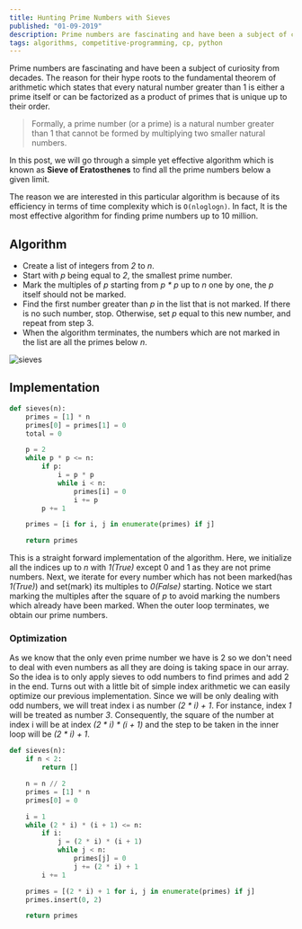 ```yaml
---
title: Hunting Prime Numbers with Sieves
published: "01-09-2019"
description: Prime numbers are fascinating and have been a subject of curiosity from decades. The reason for their hype roots to the fundamental theorem of arithmetic which states that every natural number greater than 1 is either a prime itself or can be factorized as a product of primes that is unique up to their order.
tags: algorithms, competitive-programming, cp, python
---
```


Prime numbers are fascinating and have been a subject of curiosity from decades. The reason for their hype roots to the fundamental theorem of arithmetic which states that every natural number greater than 1 is either a prime itself or can be factorized as a product of primes that is unique up to their order.

> Formally, a prime number (or a prime) is a natural number greater than 1 that cannot be formed by multiplying two smaller natural numbers.

In this post, we will go through a simple yet effective algorithm which is known as **Sieve of Eratosthenes** to find all the prime numbers below a given limit.

The reason we are interested in this particular algorithm is because of its efficiency in terms of time complexity which is `O(nloglogn)`. In fact, It is the most effective algorithm for finding prime numbers up to 10 million.

## Algorithm

- Create a list of integers from _2_ to _n_.
- Start with _p_ being equal to _2_, the smallest prime number.
- Mark the multiples of _p_ starting from _p \* p_ up to _n_ one by one, the _p_ itself should not be marked.
- Find the first number greater than _p_ in the list that is not marked. If there is no such number, stop. Otherwise, set _p_ equal to this new number, and repeat from step 3.
- When the algorithm terminates, the numbers which are not marked in the list are all the primes below _n_.

![sieves](https://cs61.seas.harvard.edu/site/img/sieve1.gif)

## Implementation

```python
def sieves(n):
    primes = [1] * n
    primes[0] = primes[1] = 0
    total = 0

    p = 2
    while p * p <= n:
        if p:
            i = p * p
            while i < n:
                primes[i] = 0
                i += p
        p += 1

    primes = [i for i, j in enumerate(primes) if j]

    return primes
```

This is a straight forward implementation of the algorithm.
Here, we initialize all the indices up to _n_ with _1(True)_ except 0 and 1 as they are not prime numbers.
Next, we iterate for every number which has not been marked(has _1(True)_) and set(mark) its multiples to _0(False)_ starting. Notice we start marking the multiples after the square of _p_ to avoid marking the numbers which already have been marked.
When the outer loop terminates, we obtain our prime numbers.

### Optimization

As we know that the only even prime number we have is 2 so we don't need to deal with even numbers as all they are doing is taking space in our array.
So the idea is to only apply sieves to odd numbers to find primes and add 2 in the end. Turns out with a little bit of simple index arithmetic we can easily optimize our previous implementation.
Since we will be only dealing with odd numbers, we will treat index i as number _(2 \* i) + 1_.
For instance, index _1_ will be treated as number _3_.
Consequently, the square of the number at index i will be at index _(2 * i) * (i + 1)_ and the step to be taken in the inner loop will be _(2 \* i) + 1_.

```python
def sieves(n):
    if n < 2:
        return []

    n = n // 2
    primes = [1] * n
    primes[0] = 0

    i = 1
    while (2 * i) * (i + 1) <= n:
        if i:
            j = (2 * i) * (i + 1)
            while j < n:
                primes[j] = 0
                j += (2 * i) + 1
        i += 1

    primes = [(2 * i) + 1 for i, j in enumerate(primes) if j]
    primes.insert(0, 2)

    return primes
```
